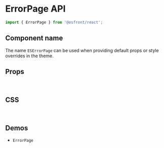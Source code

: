 
<Meta title="Components API/ErrorPage" />

# ErrorPage API

```js
import { ErrorPage } from '@esfront/react';
```

## Component name

The name `ESErrorPage` can be used when providing default props or style overrides in the theme.

## Props

<TableInterface name="ErrorPageProps" variant="props" />

<br />

## CSS

<TableInterface name="ErrorPageClasses" variant="css" />

<br />

## Demos

<ul>
  <li>
    <LinkTo kind="components-ErrorPage" story="demo">
      <code>ErrorPage</code>
    </LinkTo>
  </li>
</ul>
